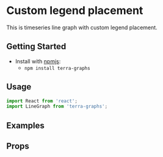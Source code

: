 
# Custom legend placement

This is timeseries line graph with custom legend placement.

## Getting Started

- Install with [npmjs](https://www.npmjs.com):
  - `npm install terra-graphs`

## Usage

```jsx
import React from 'react';
import LineGraph from 'terra-graphs';
```
## Examples
<LineGraph />

## Props
<PropsTable />